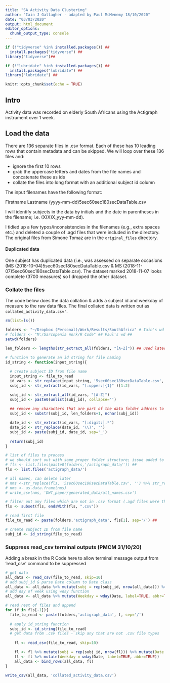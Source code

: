 ```yaml
---
title: "SA Activity Data Clustering"
author: "Iain J Gallagher - adapted by Paul McMenemy 18/10/2020"
date: "03/03/2020"
output: html_document
editor_options: 
  chunk_output_type: console
---
```

```r
if (!"tidyverse" %in% installed.packages()) ##
  install.packages("tidyverse") ##
library("tidyverse")##

if (!"lubridate" %in% installed.packages()) ##
  install.packages("lubridate") ##
library("lubridate") ##
```

```r
knitr::opts_chunk$set(echo = TRUE)
```

## Intro
Activity data was recorded on elderly South Africans using the Actigraph instrument over 1 week.

## Load the data
There are 136 separate files in .csv format. Each of these has 10 leading rows that contain metadata and can be skipped. We will loop over these 136 files and:

* ignore the first 10 rows
* grab the uppercase letters and dates from the file names and concatenate these as ids
* collate the files into long format with an additional subject id column

The input filenames have the following format:

Firstname Lastname (yyyy-mm-dd)5sec60sec180secDataTable.csv

I will identify subjects in the data by initials and the date in parentheses in the filename; i.e. (X(X)X_yyy-mm-dd).

I tidied up a few typos/inconsistencies in the filenames (e.g., extra spaces etc.) and deleted a couple of .agd files that were included in the directory. The original files from Simone Tomaz are in the ```original_files``` directory.

#### Duplicated data
One subject has duplicated data (i.e., was assessed on separate occasions (MS (2018-10-04)5sec60sec180secDataTable.csv & MS (2018-11-07)5sec60sec180secDataTable.csv). The dataset marked 2018-11-07 looks complete (3700 measures) so I dropped the other dataset.

### Collate the files
The code below does the data collation & adds a subject id and weekday of measure to the raw data files. The final collated data is written out as ```collated_activity_data.csv'```.
```r
rm(list=ls())

folders <- "~/Dropbox (Personal)/Work/Results/SouthAfrica" # Iain's wd
# folders <- "M:/Sarcopenia Work/R Code" ## Paul's wd ##
setwd(folders) 

len_folders <- lengths(str_extract_all(folders, "[A-Z]")) ## used later to improve subj_id string

# function to generate an id string for file naming
id_string <- function(input_string){
  
  # create subject ID from file name
  input_string <- file_to_read
  id_vars <- str_replace(input_string, '5sec60sec180secDataTable.csv', '')
  subj_id <- str_extract(id_vars, "[:upper:]{1}" )[1:2]

  subj_id <- str_extract_all(id_vars, "[A-Z]")
  subj_id <- paste0(unlist(subj_id), collapse='')
  
  ## remove any characters that are part of the data folder address to tidy up subj_id
  subj_id <- substr(subj_id, len_folders+1, nchar(subj_id))

  date_id <- str_extract(id_vars, "[:digit:].*")
  date_id <- str_replace(date_id, '\\)', '')
  subj_id <- paste(subj_id, date_id, sep='_')
  
  return(subj_id)
}

# list of files to process
# we should sort out with some proper folder structure; issue added to repo 2 discuss with paul
# fls <- list.files(paste0(folders,'/actigraph_data/')) ##
fls <- list.files('actigraph_data/')

# all names, can delete later
# nms <-str_replace(fls, '5sec60sec180secDataTable.csv', '') %>% str_replace('\\(', '') %>% str_replace('\\)', '')
# nms <- as.data.frame(nms)
# write_csv(nms, 'DWT_paper/generated_data/all_names.csv')

# filter out any files which are not in .csv format (.agd files were throwing errors) ##
fls <- subset(fls, endsWith(fls, ".csv"))

# read first file
file_to_read <- paste(folders,'actigraph_data', fls[1], sep='/') ##

# create subject ID from file name
subj_id <- id_string(file_to_read)
```
### Suppress read_csv terminal outputs (PMCM 31/10/20)
Adding a break in the R Code here to allow terminal message output from 'read_csv' command to be suppressed

```r
# get data
all_data <- read_csv(file_to_read, skip=10)
# add subj_id & parse Date column to Date class
all_data <- all_data %>% mutate(subj = rep(subj_id, nrow(all_data))) %>% mutate(Date = as.POSIXct(Date, format="%d/%m/%Y"))
# add day of week using wday function
all_data <- all_data %>% mutate(Weekday = wday(Date, label=TRUE, abbr=TRUE))

# read rest of files and append
for (f in fls[-1]){
  file_to_read <- paste(folders,'actigraph_data', f, sep='/')
  
  # apply id_string function
  subj_id <- id_string(file_to_read)
  # get data from .csv files - skip any that are not .csv file types
  
    fl <- read_csv(file_to_read, skip=10)

    fl <- fl %>% mutate(subj = rep(subj_id, nrow(fl))) %>% mutate(Date = as.POSIXct(Date, format="%d/%m/%Y"))
    fl <- fl %>% mutate(Weekday = wday(Date, label=TRUE, abbr=TRUE))
    all_data <- bind_rows(all_data, fl)
}

write_csv(all_data, 'collated_activity_data.csv')
```